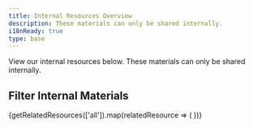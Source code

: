 ```yaml
---
title: Internal Resources Overview
description: These materials can only be shared internally.
i18nReady: true
type: base
---
```





View our internal resources below. These materials can only be shared internally.

## Filter Internal Materials

<div class="tag-filter-container">
	<TagFilter tags={['Websites', 'Downloads', 'Forms', 'Other']} />
</div>


<div class="resource-card-container">
  {getRelatedResources(['all']).map(relatedResource => (
    <ResourceCard {...relatedResource} />
  ))}
</div>